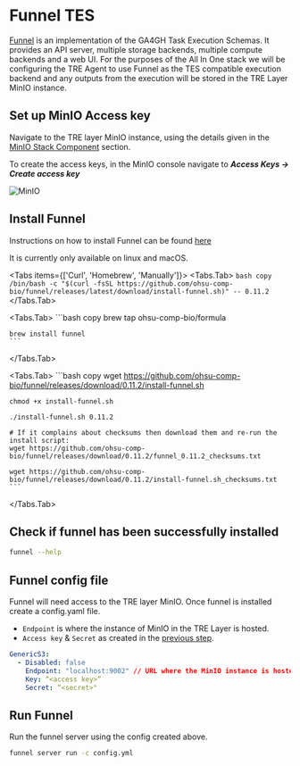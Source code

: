 
# Funnel TES

[Funnel](https://github.com/ohsu-comp-bio/funnel) is an implementation of the GA4GH Task Execution Schemas. It provides an API server,
multiple storage backends, multiple compute backends and a web UI.
For the purposes of the All In One stack we will be configuring the TRE Agent to use Funnel as the TES compatible execution backend and any outputs from the execution will be stored in the TRE Layer MinIO instance.

<Steps>

## Set up MinIO Access key

Navigate to the TRE layer MinIO instance, using the details given in the [MinIO Stack Component](/five_safes_tes/first_demo/stackinfo#minio) section.

To create the access keys, in the MinIO console navigate to **_Access Keys -> Create access key_**

![MinIO](/images/MinioAccessKey.png)

## Install Funnel

Instructions on how to install Funnel can be found [here](https://ohsu-comp-bio.github.io/funnel/download/)

<Callout> It is currently only available on linux and macOS.</Callout>

<Tabs items={['Curl', 'Homebrew', 'Manually']}>
 <Tabs.Tab>
    ```bash copy
    /bin/bash -c "$(curl -fsSL https://github.com/ohsu-comp-bio/funnel/releases/latest/download/install-funnel.sh)" -- 0.11.2
    ```
 </Tabs.Tab>

 <Tabs.Tab>
    ```bash copy
    brew tap ohsu-comp-bio/formula

    brew install funnel
    ```

 </Tabs.Tab>
 
 <Tabs.Tab>
    ```bash copy
    wget https://github.com/ohsu-comp-bio/funnel/releases/download/0.11.2/install-funnel.sh
    
    chmod +x install-funnel.sh
    
    ./install-funnel.sh 0.11.2

    # If it complains about checksums then download them and re-run the install script:
    wget https://github.com/ohsu-comp-bio/funnel/releases/download/0.11.2/funnel_0.11.2_checksums.txt

    wget https://github.com/ohsu-comp-bio/funnel/releases/download/0.11.2/install-funnel.sh_checksums.txt
    ```
 </Tabs.Tab>

</Tabs>

## Check if funnel has been successfully installed
```bash copy
funnel --help
```

## Funnel config file
Funnel will need access to the TRE layer MinIO. Once funnel is installed create a config.yaml file.
- `Endpoint` is where the instance of MinIO in the TRE Layer is hosted.
- `Access key` & `Secret` as created in the [previous step](#set-up-minio-access-key).

```yaml filename="config.yml"
GenericS3:
  - Disabled: false
    Endpoint: "localhost:9002" // URL where the MinIO instance is hosted. The port stays the same, change the host to match your environment.
    Key: “<access key>”
    Secret: “<secret>"
```

## Run Funnel

Run the funnel server using the config created above.

```bash copy
funnel server run -c config.yml
```
</Steps>
